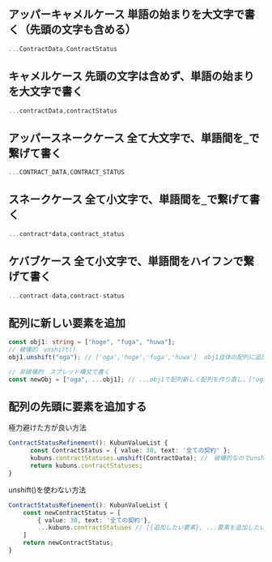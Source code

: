 ## アッパーキャメルケース 単語の始まりを大文字で書く（先頭の文字も含める）

```ts
...ContractData,ContractStatus
```

## キャメルケース 先頭の文字は含めず、単語の始まりを大文字で書く

```ts
...contractData,contractStatus
```

## アッパースネークケース 全て大文字で、単語間を`_`で繋げて書く

```ts
...CONTRACT_DATA,CONTRACT_STATUS
```

## スネークケース 全て小文字で、単語間を`_`で繋げて書く

```ts
...contract*data,contract_status
```

## ケバブケース 全て小文字で、単語間をハイフンで繋げて書く

```ts
...contract-data,contract-status
```

## 配列に新しい要素を追加

```ts
const obj1: string = ["hoge", "fuga", "huwa"];
// 破壊的　unshift()
obj1.unshift("oga"); // ['oga','hoge','fuga','huwa']  obj1自体の配列に追加してしまうため、バグの原因になりやすい

// 非破壊的　スプレッド構文で書く
const newObj = ["oga", ...obj1]; // ...obj1で配列新しく配列を作り直し、["oga", ...obj1]とすることで要素を追加したものをnewObjに代入する
```

## 配列の先頭に要素を追加する

極力避けた方が良い方法

```ts
ContractStatusRefinement(): KubunValueList {
      const ContractStatus = { value: 30, text: '全ての契約' };
      kubuns.contractStatuses.unshift(ContractData); //　破壊的なのでunshift()は極力使わない
      return kubuns.contractStatuses;
}
```

unshift()を使わない方法

```ts
ContractStatusRefinement(): KubunValueList {
    const newContractStatus = [
        { value: 30, text: '全ての契約'},
        ...kubuns.contractStatuses // [{追加したい要素}, ...要素を追加したい配列]とすることで配列の先頭に要素を追加し、スプレッドで配列を作り直す
    ]
    return newContractStatus;
}
```
